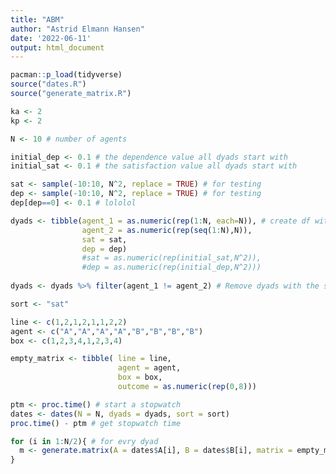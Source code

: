 ```yaml
---
title: "ABM"
author: "Astrid Elmann Hansen"
date: '2022-06-11'
output: html_document
---
```


```r
pacman::p_load(tidyverse)
source("dates.R")
source("generate_matrix.R")
```

```r

ka <- 2
kp <- 2

N <- 10 # number of agents

initial_dep <- 0.1 # the dependence value all dyads start with
initial_sat <- 0.1 # the satisfaction value all dyads start with

sat <- sample(-10:10, N^2, replace = TRUE) # for testing
dep <- sample(-10:10, N^2, replace = TRUE) # for testing
dep[dep==0] <- 0.1 # lololol

dyads <- tibble(agent_1 = as.numeric(rep(1:N, each=N)), # create df with dyads and inital values
                agent_2 = as.numeric(rep(seq(1:N),N)),
                sat = sat,
                dep = dep)
                #sat = as.numeric(rep(initial_sat,N^2)),
                #dep = as.numeric(rep(initial_dep,N^2)))
  
dyads <- dyads %>% filter(agent_1 != agent_2) # Remove dyads with the same agent twice

sort <- "sat"
```


```r
line <- c(1,2,1,2,1,1,2,2)
agent <- c("A","A","A","A","B","B","B","B")
box <- c(1,2,3,4,1,2,3,4)

empty_matrix <- tibble( line = line,
                        agent = agent,
                        box = box,
                        outcome = as.numeric(rep(0,8)))
```

```r
ptm <- proc.time() # start a stopwatch
dates <- dates(N = N, dyads = dyads, sort = sort)
proc.time() - ptm # get stopwatch time
```
```r
for (i in 1:N/2){ # for evry dyad
  m <- generate.matrix(A = dates$A[i], B = dates$B[i], matrix = empty_matrix, dyads = dyads, ka = ka, kp = kp) # generate matrix
}
```


